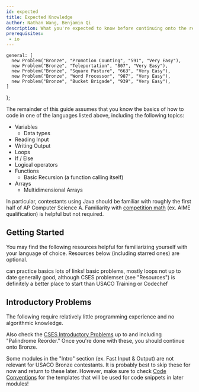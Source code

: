 ```yaml
---
id: expected
title: Expected Knowledge
author: Nathan Wang, Benjamin Qi
description: What you're expected to know before continuing onto the rest of USACO Bronze.
prerequisites:
 - io
---
```



    general: [
      new Problem("Bronze", "Promotion Counting", "591", "Very Easy"),
      new Problem("Bronze", "Teleportation", "807", "Very Easy"),
      new Problem("Bronze", "Square Pasture", "663", "Very Easy"),
      new Problem("Bronze", "Word Processor", "987", "Very Easy"),
      new Problem("Bronze", "Bucket Brigade", "939", "Very Easy"),
    ]
};

The remainder of this guide assumes that you know the basics of how to code in one of the languages listed above, including the following topics:

- Variables
  - Data types
- Reading Input
- Writing Output
- Loops
- If / Else
- Logical operators
- Functions
  - Basic Recursion (a function calling itself)
- Arrays
  - Multidimensional Arrays

In particular, contestants using Java should be familiar with roughly the first half of AP Computer Science A. Familiarity with [competition math](https://github.com/bqi343/USACO/blob/master/Resources/Competition%20Math.md) (ex. AIME qualification) is helpful but not required.

## Getting Started

You may find the following resources helpful for familiarizing yourself with your language of choice. Resources below (including starred ones) are optional.

<Resources>
  <Resource source="CodeSignal" title="Arcade, Interview Practice" url="https://codesignal.com/" starred>can practice basics</Resource>
  <Resource source="Philippines OI" title="Prepare" url="https://noi.ph/prepare/" starred>lots of links!</Resource>
  <Resource source="VPlanet" title="Learn to Code" url="https://www.vplanetcoding.com/course1">basic problems, mostly loops</Resource>
  <Resource source="IOI" title="Getting Started" url="https://ioinformatics.org/page/getting-started/14">not up to date</Resource>
  <Resource source="Quora" title="Joshua Pan - Schedule for Beginners" url="https://www.quora.com/What-is-a-good-schedule-to-follow-for-becoming-better-at-competitive-programming-for-beginners">generally good, although CSES problemset (see "Resources") is definitely a better place to start than USACO Training or Codechef</Resource>
</Resources>

## Introductory Problems

The following require relatively little programming experience and no algorithmic knowledge. 

<Problems problems={problems.general} />

Also check the [CSES Introductory Problems](https://cses.fi/problemset/list/) up to and including "Palindrome Reorder." Once you're done with these, you should continue onto Bronze. 

<Warning>

Some modules in the "Intro" section (ex. Fast Input & Output) are not relevant for USACO Bronze contestants. It is probably best to skip these for now  and return to these later. However, make sure to check [Code Conventions](./code-con) for the templates that will be used for code snippets in later modules!

</Warning>
